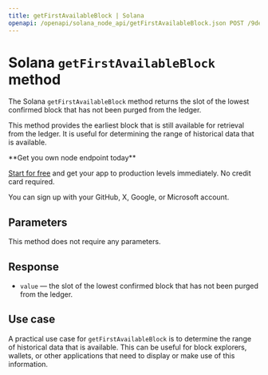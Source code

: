 ---
title: getFirstAvailableBlock | Solana
openapi: /openapi/solana_node_api/getFirstAvailableBlock.json POST /9de47db917d4f69168e3fed02217d15b
---

# Solana `getFirstAvailableBlock` method

The Solana `getFirstAvailableBlock` method returns the slot of the lowest confirmed block that has not been purged from the ledger.

This method provides the earliest block that is still available for retrieval from the ledger. It is useful for determining the range of historical data that is available.

<Check>
**Get you own node endpoint today**

[Start for free](https://console.chainstack.com/) and get your app to production levels immediately. No credit card required.

You can sign up with your GitHub, X, Google, or Microsoft account.
</Check>


## Parameters

This method does not require any parameters.

## Response

* `value` — the slot of the lowest confirmed block that has not been purged from the ledger.

## Use case

A practical use case for `getFirstAvailableBlock` is to determine the range of historical data that is available. This can be useful for block explorers, wallets, or other applications that need to display or make use of this information.
